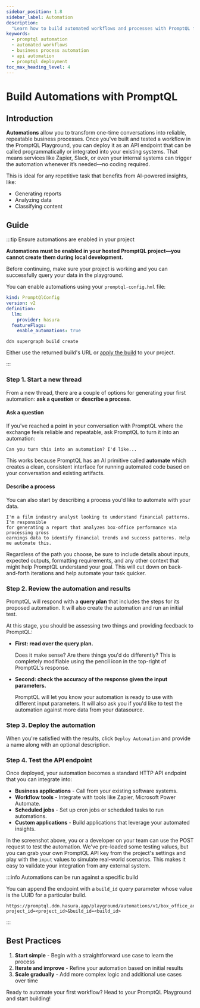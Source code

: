 ```yaml
---
sidebar_position: 1.8
sidebar_label: Automation
description:
  "Learn how to build automated workflows and processes with PromptQL for reliable, repeatable business tasks."
keywords:
  - promptql automation
  - automated workflows
  - business process automation
  - api automation
  - promptql deployment
toc_max_heading_level: 4
---
```



# Build Automations with PromptQL

## Introduction

**Automations** allow you to transform one-time conversations into reliable, repeatable business processes. Once you've
built and tested a workflow in the PromptQL Playground, you can deploy it as an API endpoint that can be called
programmatically or integrated into your existing systems. That means services like Zapier, Slack, or even your internal
systems can trigger the automation whenever it’s needed—no coding required.

This is ideal for any repetitive task that benefits from AI-powered insights, like:

- Generating reports
- Analyzing data
- Classifying content

## Guide

:::tip Ensure automations are enabled in your project

**Automations must be enabled in your hosted PromptQL project—you cannot create them during local development.**

Before continuing, make sure your project is working and you can successfully query your data in the playground.

You can enable automations using your `promptql-config.hml` file:

```yaml {7}
kind: PromptQlConfig
version: v2
definition:
  llm:
    provider: hasura
  featureFlags:
    enable_automations: true
```

```ddn title="Then, create a new build:"
ddn supergraph build create
```

Either use the returned build's URL or [apply the build](/reference/cli/commands/ddn_supergraph_build_apply.mdx) to your
project.

:::

### Step 1. Start a new thread

From a new thread, there are a couple of options for generating your first automation: **ask a question** or **describe
a process**.

#### Ask a question

If you've reached a point in your conversation with PromptQL where the exchange feels reliable and repeatable, ask
PromptQL to turn it into an automation:

```plaintext title="Just say:"
Can you turn this into an automation? I'd like...
```

This works because PromptQL has an AI primitive called **automate** which creates a clean, consistent interface for
running automated code based on your conversation and existing artifacts.

#### Describe a process

You can also start by describing a process you'd like to automate with your data.

```plaintext title="As an example:"
I'm a film industry analyst looking to understand financial patterns. I'm responsible
for generating a report that analyzes box-office performance via processing gross
earnings data to identify financial trends and success patterns. Help me automate this.
```

Regardless of the path you choose, be sure to include details about inputs, expected outputs, formatting requirements,
and any other context that might help PromptQL understand your goal. This will cut down on back-and-forth iterations and
help automate your task quicker.

### Step 2. Review the automation and results

PromptQL will respond with a **query plan** that includes the steps for its proposed automation. It will also create the
automation and run an initial test.

<Thumbnail src="/img/get-started/playground-automation-query-plan.png" alt="Modifiable query plan for an automation." />

At this stage, you should be assessing two things and providing feedback to PromptQL:

- **First: read over the query plan.**

  Does it make sense? Are there things you'd do differently? This is completely modifiable using the pencil icon in the
  top-right of PromptQL's response.

- **Second: check the accuracy of the response given the input parameters.**

  PromptQL will let you know your automation is ready to use with different input parameters. It will also ask you if
  you'd like to test the automation against more data from your datasource.

### Step 3. Deploy the automation

When you're satisfied with the results, click `Deploy Automation` and provide a name along with an optional description.

<Thumbnail src="/img/get-started/playground-automation-deploy.png" alt="Deploy an automation." />

### Step 4. Test the API endpoint

Once deployed, your automation becomes a standard HTTP API endpoint that you can integrate into:

- **Business applications** - Call from your existing software systems.
- **Workflow tools** - Integrate with tools like Zapier, Microsoft Power Automate.
- **Scheduled jobs** - Set up cron jobs or scheduled tasks to run automations.
- **Custom applications** - Build applications that leverage your automated insights.

<Thumbnail src="/img/get-started/playground-automation-details.png" alt="Details of a deployed automation." />

In the screenshot above, you or a developer on your team can use the POST request to test the automation. We've
pre-loaded some testing values, but you can grab your own PromptQL API key from the project's settings and play with the
`input` values to simulate real-world scenarios. This makes it easy to validate your integration from any external
system.

:::info Automations can be run against a specific build

You can append the endpoint with a `build_id` query parameter whose value is the UUID for a particular build.

```plaintext title="For example:"
https://promptql.ddn.hasura.app/playground/automations/v1/box_office_analyzer/run?project_id=<project_id>&build_id=<build_id>
```

:::

## Best Practices

1. **Start simple** - Begin with a straightforward use case to learn the process
2. **Iterate and improve** - Refine your automation based on initial results
3. **Scale gradually** - Add more complex logic and additional use cases over time

Ready to automate your first workflow? Head to your PromptQL Playground and start building!
